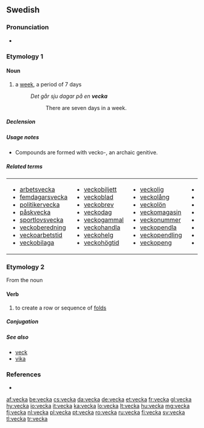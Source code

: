 ==Swedish==

===Pronunciation===
* {{homophones|väcka|lang=sv}}

===Etymology 1===
{{etyl|non|sv}} {{term|vika|lang=non}}

====Noun====
{{sv-noun|c}}

# a [[week]], a period of 7 days
#: ''Det går sju dagar på en '''vecka'''''
#:: There are seven days in a week.

=====Declension=====
{{sv-noun-reg-or|veck}}

=====Usage notes=====
* Compounds are formed with vecko-, an archaic genitive.

=====Related terms=====
{|
|- valign=top
|
* [[arbetsvecka]]
* [[femdagarsvecka]]
* [[politikervecka]]
* [[påskvecka]]
* [[sportlovsvecka]]
* [[veckoberedning]]
* [[veckoarbetstid]]
* [[veckobilaga]]
|
* [[veckobiljett]]
* [[veckoblad]]
* [[veckobrev]]
* [[veckodag]]
* [[veckogammal]]
* [[veckohandla]]
* [[veckohelg]]
* [[veckohögtid]]
|
* [[veckolig]]
* [[veckolång]]
* [[veckolön]]
* [[veckomagasin]]
* [[veckonummer]]
* [[veckopendla]]
* [[veckopendling]]
* [[veckopeng]]
|
* [[veckopress]]
* [[veckoschema]]
* [[veckoskifte]]
* [[veckoslut]]
* [[veckotal]]
* [[veckotidning]]
* [[veckotimma]]
* [[veckotimme]]
|
* [[veckoupplaga]]
* [[veckovill]]
* [[veckovis]]
* [[veckoöversikt]]
|}

===Etymology 2===
From the noun {{term|veck||lang=sv|fold, crease}}

====Verb====
{{head|sv|verb}}

# to create a row or sequence of [[fold]]s

=====Conjugation=====
{{sv-conj-wk}}

=====See also=====
* [[veck]]
* [[vika]]

===References===
* {{R:SAOL}}

[[af:vecka]]
[[be:vecka]]
[[cs:vecka]]
[[da:vecka]]
[[de:vecka]]
[[et:vecka]]
[[fr:vecka]]
[[gl:vecka]]
[[hy:vecka]]
[[io:vecka]]
[[it:vecka]]
[[ka:vecka]]
[[lo:vecka]]
[[lt:vecka]]
[[hu:vecka]]
[[mg:vecka]]
[[fj:vecka]]
[[nl:vecka]]
[[pl:vecka]]
[[pt:vecka]]
[[ro:vecka]]
[[ru:vecka]]
[[fi:vecka]]
[[sv:vecka]]
[[tl:vecka]]
[[tr:vecka]]